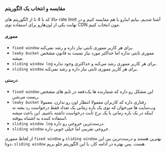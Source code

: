 ### مقایسه و انتخاب یک الگوریتم

حالا که با 4 تا از الگوریتم های
rate limit
آشنا شدیم، بیایم اینارو با هم مقایسه کنیم و در نهایت یکی از اون‌هارو
برای استفاده توی
CDN
مون انتخاب کنیم.

#### مموری

- `fixed window` ‌برای هر کاربر مموری ثابتی نیاز داره و رشد نمی‌کنه.
- `leaky bucket` مموری ثابتی نداره اما حداکثر مورد نیاز نسبت به قانون مشخص میشه.
- `sliding window log` برای هر کاربر مموری رشد می‌کنه و حداکثری وجود نداره.
- `sliding window` برای هر کاربر مموری ثابتی نیاز داره و رشد نمی‌کنه.

#### درستی

- `fixed window` این مشکل رو داره که شمارنده ها یک‌دفعه در تایم های مشخص ریست می‌شن.
- `leaky bucket` رفتاری داره که کاربران معمولا انتظار اون رو ندارن.
معمولا وب‌سایت ها می‌خوان که توی یک بازه زمانی یک تعداد فقط درخواست رد بشه نه اینکه
در یک بازه زمانی با یک نرخ ثابت درخواست داشته باشیم. این باعث میشه استفاده کننده به اشتباه بیوفته.
- `sliding window log` درست‌ترین خروجی رو داره.
- `sliding window` خروجی تقریبی اما خیلی خوبی داره.

از لحاظ مموری
`fixed window` و `sliding window`
بهترین هستند و درست‌ترین بین این دوتا، 
`sliding window` هست.
پس بهتره در ادامه کار، با این الگوریتم جلو بریم.
